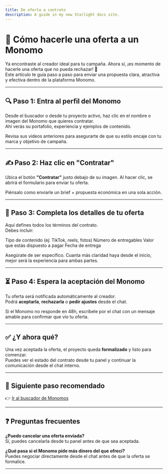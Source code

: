 ```yaml
---
title: De oferta a contrato
description: A guide in my new Starlight docs site.
---
```


# 🎯 Cómo hacerle una oferta a un Monomo

Ya encontraste al creador ideal para tu campaña. Ahora sí, ¡es momento de hacerle una oferta que no pueda rechazar! 🤝  
Este artículo te guía paso a paso para enviar una propuesta clara, atractiva y efectiva dentro de la plataforma Monomo.

---

## 🔍 Paso 1: Entra al perfil del Monomo

Desde el buscador o desde tu proyecto activo, haz clic en el nombre o imagen del Monomo que quieres contratar.  
Ahí verás su portafolio, experiencia y ejemplos de contenido.

<Gif src="/gifs/perfil-monomo.gif" alt="Acceso al perfil del Monomo" />

<Callout type="tip" emoji="📌">
Revisa sus videos anteriores para asegurarte de que su estilo encaje con tu marca y objetivo de campaña.
</Callout>

---

## ✍️ Paso 2: Haz clic en **"Contratar"**

Ubica el botón **"Contratar"** justo debajo de su imagen. Al hacer clic, se abrirá el formulario para enviar tu oferta.

<Gif src="/gifs/click-contratar.gif" alt="Dónde está el botón contratar" />

<Callout type="info" emoji="💡">
Piénsalo como enviarle un brief + propuesta económica en una sola acción.
</Callout>

---

## 📄 Paso 3: Completa los detalles de tu oferta

Aquí defines todos los términos del contrato.  
Debes incluir:

Tipo de contenido (ej: TikTok, reels, fotos)
Número de entregables
Valor que estás dispuesto a pagar
Fecha de entrega

<Alert type="warning">
Asegúrate de ser específico. Cuanta más claridad haya desde el inicio, mejor será la experiencia para ambas partes.
</Alert>

---

## ⏳ Paso 4: Espera la aceptación del Monomo

Tu oferta será notificada automáticamente al creador.  
Podrá **aceptarla**, **rechazarla** o **pedir ajustes** desde el chat.

<Gif src="/gifs/oferta-recibida.gif" alt="Notificación de oferta enviada al creador" />

<Callout type="tip" emoji="📣">
Si el Monomo no responde en 48h, escríbele por el chat con un mensaje amable para confirmar que vio tu oferta.
</Callout>

---

## ✅ ¿Y ahora qué?

Una vez aceptada la oferta, el proyecto queda **formalizado** y listo para comenzar.  
Puedes ver el estado del contrato desde tu panel y continuar la comunicación desde el chat interno.

---

## 🔗 Siguiente paso recomendado

👉 [Ir al buscador de Monomos](/marcas/buscar-creadores)

---

## ❓ Preguntas frecuentes

**¿Puedo cancelar una oferta enviada?**  
Sí, puedes cancelarla desde tu panel antes de que sea aceptada.

**¿Qué pasa si el Monomo pide más dinero del que ofrecí?**  
Puedes negociar directamente desde el chat antes de que la oferta se formalice.

---
